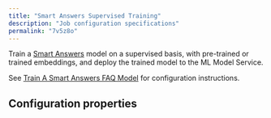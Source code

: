 ```yaml
---
title: "Smart Answers Supervised Training"
description: "Job configuration specifications"
permalink: "7v5z8o"
---
```


Train a [Smart Answers](/managed-fusion/5.9/mwqude/smart-answers) model on a supervised basis, with pre-trained or trained embeddings, and deploy the trained model to the ML Model Service.

See [Train A Smart Answers FAQ Model](/how-to/ti9rcr/train-a-smart-answers-supervised-model) for configuration instructions.

## Configuration properties


<SchemaParamFields schema={schema}/>